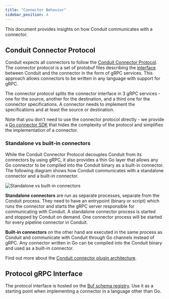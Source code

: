 ```yaml
---
title: "Connector Behavior"
sidebar_position: 4
---
```


This document provides insights on how Conduit communicates with a connector.

## Conduit Connector Protocol

Conduit expects all connectors to follow the
[Conduit Connector Protocol](https://github.com/ConduitIO/conduit-connector-protocol).
The connector protocol is a set of protobuf files describing
the [interface](#protocol-grpc-interface)
between Conduit and the connector in the form of gRPC services. This approach
allows connectors to be written in any language with support for gRPC.

The connector protocol splits the connector interface in 3 gRPC services - one
for the source, another for the destination, and a third one for the connector
specifications. A connector needs to implement the specifications and at least
the source or destination.

Note that you don't need to use the connector protocol directly - we provide a
[Go connector SDK](https://github.com/ConduitIO/conduit-connector-sdk) that
hides the complexity of the protocol and simplifies the implementation of a
connector.

### Standalone vs built-in connectors

While the Conduit Connector Protocol decouples Conduit from its connectors by
using gRPC, it also provides a thin Go layer that allows any Go connector to be
compiled into the Conduit binary as a built-in connector. The following diagram
shows how Conduit communicates with a standalone connector and a built-in
connector.

![Standalone vs built-in connectors](/img/standalone-vs-builtin.svg)

**Standalone connectors** are run as separate processes, separate from the
Conduit process. They need to have an entrypoint (binary or script) which runs
the connector and starts the gRPC server responsible for communicating with
Conduit. A standalone connector process is started and stopped by Conduit on
demand. One connector process will be started for every pipeline connector in
Conduit.

**Built-in connectors** on the other hand are executed in the same process as
Conduit and communicate with Conduit through Go channels instead of gRPC. Any
connector written in Go can be compiled into the Conduit binary and used as a
built-in connector.

Find out more about the [Conduit connector plugin architecture](https://github.com/ConduitIO/conduit/blob/main/docs/architecture-decision-records/20220121-conduit-plugin-architecture.md).

## Protocol gRPC Interface

The protocol interface is hosted on the
[Buf schema registry](https://buf.build/conduitio/conduit-connector-protocol/docs/main:connector.v1).
Use it as a starting point when implementing a connector in a language other
than Go.
